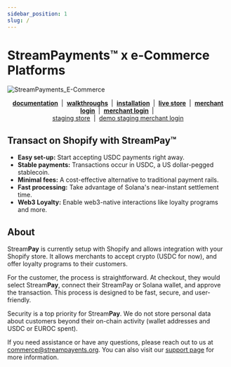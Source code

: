 ```yaml
---
sidebar_position: 1
slug: /
---
```


# **Stream**Payments™ x e-Commerce Platforms

![StreamPayments_E-Commerce](./assets/stream_payments_ecommerce.jpeg)

<p align="center">
    <b>
        <a href="https://commercedocs.streampayments.app">documentation</a>
    </b>
    &nbsp;|&nbsp;
    <b>
        <a href="https://www.youtube.com/channel/UCAbEl-Jr7kx2JqjTjhpoT-Q">walkthroughs</a>
    </b>
    &nbsp;|&nbsp;
    <b>
        <a href="https://apps.shopify.com/stream-pay">installation</a>
    </b>
    &nbsp;|&nbsp;
    <b>
        <a href="https://streampaytest1.myshopify.com/">live store</a>
    </b>
    &nbsp;|&nbsp;
    <b>
        <a href="https://merchant.streampayments.app">merchant login</a>
    </b>
    &nbsp;|&nbsp;
    <b>
        <a href="./merchants/onboarding">merchant login</a>
    </b>
    &nbsp;|&nbsp;
    <br />
    <a href="https://staging.streampayments.myshopify.com">staging store</a>
    &nbsp;|&nbsp;
    <a href="https://merchant-staging.streampayments.app">demo staging merchant login</a>
</p>

## Transact on Shopify with Stream**Pay**™

-   **Easy set-up:** Start accepting USDC payments right away.
-   **Stable payments:** Transactions occur in USDC, a US dollar-pegged stablecoin.
-   **Minimal fees:** A cost-effective alternative to traditional payment rails.
-   **Fast processing:** Take advantage of Solana's near-instant settlement time.
-   **Web3 Loyalty:** Enable web3-native interactions like loyalty programs and more.

## About

Stream**Pay** is currently setup with Shopify and allows integration with your Shopify store. It allows merchants to accept crypto (USDC for now), and offer loyalty programs to their customers.

For the customer, the process is straightforward. At checkout, they would select Stream**Pay**, connect their StreamPay or Solana wallet, and approve the transaction. This process is designed to be fast, secure, and user-friendly.

Security is a top priority for Stream**Pay**. We do not store personal data about customers beyond their on-chain activity (wallet addresses and USDC or EUROC spent).

If you need assistance or have any questions, please reach out to us at commerce@streampayents.org. You can also visit our [support page](https://merchant.streampayments.app/support) for more information.

